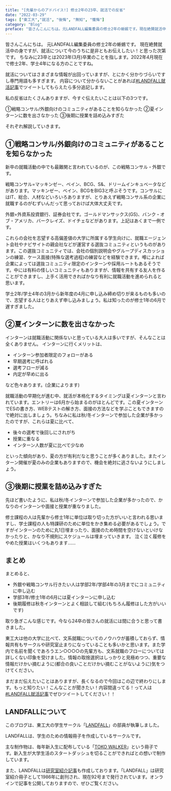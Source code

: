 ---
title: "[先輩からのアドバイス!] 修士2年の23卒、就活での反省"
date: "2022-03-29"
tags: ["東工大","就活", "後悔", "無知", "懺悔"]
category: "Blog"
preface: "皆さんこんにちは。元LANDFALL編集委員の修士2年の蜥蜴です。現在絶賛就活中の身ですが、就活について今のうちに是非ともお伝えしたい！と思った次第です。ちなみに23卒とは2023年(3月)卒業のことを指します。2022年4月現在で修士2年、学士4年になる方のことですね。"
---
皆さんこんにちは。
元LANDFALL編集委員の修士2年の蜥蜴です。
現在絶賛就活中の身ですが、就活について今のうちに是非ともお伝えしたい！と思った次第です。
ちなみに23卒とは2023年(3月)卒業のことを指します。2022年4月現在で修士2年、学士4年になる方のことですね。

就活についてはさまざまな情報が出回っていますが、とにかく分かりづらいですし専門用語も多すぎます。
内容について分からないことがあれば<a href="https://twitter.com/intent/tweet?hashtags=LANDFALL就活記事" className="twitter-hashtags-btn" target="_blank" rel="noopener noreferrer">#LANDFALL就活記事</a>でツイートしてもらえたら多分追記します。

私の反省はたくさんありますが、今すぐ伝えたいことは以下の3つです。

①戦略コンサル/外銀向けのコミュニティがあることを知らなかった
②夏インターンに数を出さなかった
③後期に授業を詰め込みすぎた

それぞれ解説していきます。

## ①戦略コンサル/外銀向けのコミュニティがあることを知らなかった

新卒の就職活動の中でも最難関と言われているのが、この戦略コンサル・外銀です。

戦略コンサル=マッキンゼー、ベイン、BCG、S&、ドリームインキュベータなどがあります。マッキンゼー、ベイン、BCGをBIG3と呼ぶそうです。コンサルにはIT、総合、人材などいろいろありますが、とりあえず戦略コンサル系の企業に就職するのがむずいんだって思っておけば大体大丈夫です。

外銀=外資系投資銀行、証券会社です。ゴールドマンサックス(GS)、バンク・オブ・アメリカ、バークレイズ、ドイチェなどがあります。上記はあくまで一例です。

これらの会社を志望する高偏差値の大学に所属する学生向けに、就職エージェント会社やナビサイトの親会社などが運営する選抜コミュニティというものがあります。この選抜コミュニティでは、会社の個別説明会やグループディスカッションの練習、ケース面接(特殊な選考過程)の練習などを経験できます。噂によれば企業によっては選抜コミュニティ限定のインターンや採用ルートもあるそうです。中には有料の怪しいコミュニティもありますが、情報を共有する友人を作ることができますし、上手く活用できればかなり有利に就職活動を進められると思います。

学士2年/学士4年の3月から新年度の4月に申し込み締め切りが来るものも多いので、志望する人はとりあえず申し込みましょう。私は知ったのが修士1年の6月で遅すぎました。

## ②夏インターンに数を出さなかった

インターンは就職活動に関係ないと思っている大人は多いですが、そんなことは全くありません。
インターンに行くメリットは、

- インターン参加者限定のフォローがある
- 早期選考に呼ばれる
- 選考フローが減る
- 内定が早めに出る

など色々あります。(企業によります)

就職活動の早期化が進む中、就活が本格化するタイミングは夏インターンと言われています。エントリーは6月から始まるのがほとんどです。この夏インターンでESの書き方、WEBテストの解き方、面接の方法などを学ぶこともできますので絶対に出しましょう。ちなみに私は秋/冬インターンで参加した企業が多かったのですが、これらは夏に比べて、

- 後々の選考で後回しにされがち
- 授業に重なる
- インターン人数が夏に比べて少なめ

といった傾向があり、夏の方が有利だなと思うことが多くありました。またインターン開催が夏のみの企業もありますので、機会を絶対に逃さないようにしましょう。

## ③後期に授業を詰め込みすぎた

先ほど書いたように、私は秋/冬インターンで参加した企業が多かったので、かなりのインターンや面接と授業が重なりました。

修士課程の人は先輩から修士1年に単位は取り切った方がいいと言われる思いますし、学士課程の人も特課研のために単位をかき集める必要があるでしょう。ですがインターンのために丸1日埋まったり、面接のため時間を空けないといけなかったりと、かなり不規則にスケジュールは埋まっていきます。
泣く泣く履修をやめた授業はいくつもあります……

## まとめ

まとめると、

- 外銀や戦略コンサル行きたい人は学部2年/学部4年の3月までにコミュニティに申し込む
- 学部3年/修士1年の6月には夏インターンに申し込む
- 後期履修は秋冬インターンとよく相談して組む(もちろん履修はした方がいいです)

取り急ぎこんな感じです。今なら24卒の皆さんの就活には間に合うと思って書きました。

東工大は他の大学に比べて、文系就職についてのノウハウが蓄積しておらず、情報共有もサークルや研究室止まりになっていることも多いかと思います。また学内で名前を聞くであろうエン○○○○の先輩方も、文系就職のフローについては詳しくない印象を受けました。情報の取捨選択はしっかりと見極めつつ、重要な情報だけかい摘むように(都合の良いことだけかい摘むことがないように)気をつけてください。

まだまだ伝えたいことはありますが、長くなるので今回はこの辺で終わりにします。もっと知りたい！こんなことが聞きたい！内容間違ってる！って人は<a href="https://twitter.com/intent/tweet?hashtags=LANDFALL就活記事" className="twitter-hashtags-btn" target="_blank" rel="noopener noreferrer">#LANDFALL就活記事</a>でぜひツイートしてください！！

## LANDFALLについて

このブログは、東工大の学生サークル「[LANDFALL](https://landfaller.com)」の部員が執筆しました。

LANDFALLは、学生のための情報冊子を作成しているサークルです。

主な制作物は、毎年新入生に配布している「[TOKO WALKER](https://landfaller.com/7a895fee2b767b2554cee0ff6a428902/TOKOWALKER2021.pdf)」という冊子です。新入生が大学生活のスタートダッシュを切ることができればとの想いで制作しています。

また、LANDFALLは[研究室紹介記事](https://landfaller.com/magazines)も作成しております。「LANDFALL」は研究室紹介冊子として1986年に創刊され、現在92号まで発行されています。オンラインで記事を公開しておりますので、ぜひご覧ください。